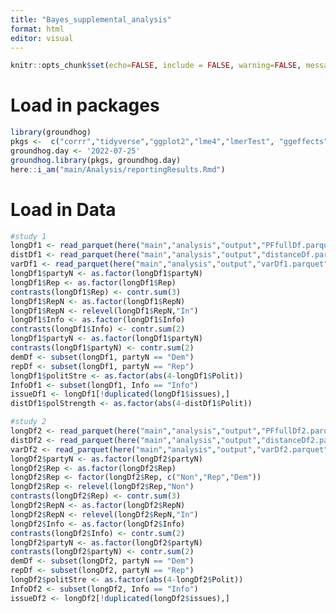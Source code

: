 ```yaml
---
title: "Bayes_supplemental_analysis"
format: html
editor: visual
---
```



```r
knitr::opts_chunk$set(echo=FALSE, include = FALSE, warning=FALSE, message=FALSE)
```

# Load in packages

```r
library(groundhog)
pkgs <-  c("corrr","tidyverse","ggplot2","lme4","lmerTest", "ggeffects", "sjPlot", "insight", "data.table", "here", "arrow", "jtools", "r2glmm")
groundhog.day <- '2022-07-25'
groundhog.library(pkgs, groundhog.day)
here::i_am("main/Analysis/reportingResults.Rmd")
```

# Load in Data

```r
#study 1
longDf1 <- read_parquet(here("main","analysis","output","PFfullDf.parquet"))
distDf1 <- read_parquet(here("main","analysis","output","distanceDf.parquet"))
varDf1 <- read_parquet(here("main","analysis","output","varDf1.parquet"))
longDf1$partyN <- as.factor(longDf1$partyN)
longDf1$Rep <- as.factor(longDf1$Rep)
contrasts(longDf1$Rep) <- contr.sum(3)
longDf1$RepN <- as.factor(longDf1$RepN)
longDf1$RepN <- relevel(longDf1$RepN,"In")
longDf1$Info <- as.factor(longDf1$Info)
contrasts(longDf1$Info) <- contr.sum(2)
longDf1$partyN <- as.factor(longDf1$partyN)
contrasts(longDf1$partyN) <- contr.sum(2)
demDf <- subset(longDf1, partyN == "Dem")
repDf <- subset(longDf1, partyN == "Rep")
longDf1$politStre <- as.factor(abs(4-longDf1$Polit))
InfoDf1 <- subset(longDf1, Info == "Info")
issueDf1 <- longDf1[!duplicated(longDf1$issues),]
distDf1$polStrength <- as.factor(abs(4-distDf1$Polit))

#study 2
longDf2 <- read_parquet(here("main","analysis","output","PFfullDf2.parquet"))
distDf2 <- read_parquet(here("main","analysis","output","distanceDf2.parquet"))
varDf2 <- read_parquet(here("main","analysis","output","varDf2.parquet"))
longDf2$partyN <- as.factor(longDf2$partyN)
longDf2$Rep <- as.factor(longDf2$Rep)
longDf2$Rep <- factor(longDf2$Rep, c("Non","Rep","Dem"))
longDf2$Rep <- relevel(longDf2$Rep,"Non")
contrasts(longDf2$Rep) <- contr.sum(3)
longDf2$RepN <- as.factor(longDf2$RepN)
longDf2$RepN <- relevel(longDf2$RepN,"In")
longDf2$Info <- as.factor(longDf2$Info)
contrasts(longDf2$Info) <- contr.sum(2)
longDf2$partyN <- as.factor(longDf2$partyN)
contrasts(longDf2$partyN) <- contr.sum(2)
demDf <- subset(longDf2, partyN == "Dem")
repDf <- subset(longDf2, partyN == "Rep")
longDf2$politStre <- as.factor(abs(4-longDf2$Polit))
InfoDf2 <- subset(longDf2, Info == "Info")
issueDf2 <- longDf2[!duplicated(longDf2$issues),]
```



